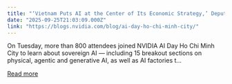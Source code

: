 ```yaml
---
title: "‘Vietnam Puts AI at the Center of Its Economic Strategy,’ Deputy Director of the Vietnam National Innovation Center Says at NVIDIA AI Day Ho Chi Minh City"
date: "2025-09-25T21:03:09.000Z"
link: "https://blogs.nvidia.com/blog/ai-day-ho-chi-minh-city/"
---
```


On Tuesday, more than 800 attendees joined NVIDIA AI Day Ho Chi Minh City to learn about sovereign AI — including 15 breakout sections on physical, agentic and generative AI, as well as AI factories t...

[Read more](https://blogs.nvidia.com/blog/ai-day-ho-chi-minh-city/)
